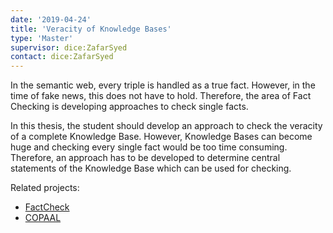 ```yaml
---
date: '2019-04-24'
title: 'Veracity of Knowledge Bases'
type: 'Master'
supervisor: dice:ZafarSyed
contact: dice:ZafarSyed
---
```


In the semantic web, every triple is handled as a true fact. However, in the time of fake news, this does not have to hold. Therefore, the area of Fact Checking is developing approaches to check single facts. 

In this thesis, the student should develop an approach to check the veracity of a complete Knowledge Base. However, Knowledge Bases can become huge and checking every single fact would be too time consuming. Therefore, an approach has to be developed to determine central statements of the Knowledge Base which can be used for checking.

Related projects:

* [FactCheck](https://github.com/dice-group/FactCheck)
* [COPAAL](https://github.com/dice-group/COPAAL)
